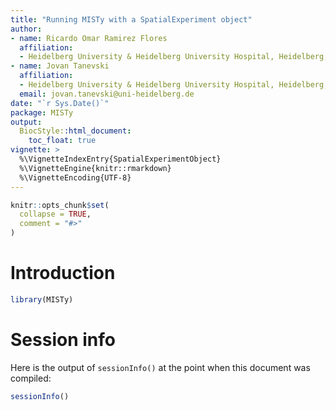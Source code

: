 ```yaml
---
title: "Running MISTy with a SpatialExperiment object"
author:
- name: Ricardo Omar Ramirez Flores
  affiliation:
  - Heidelberg University & Heidelberg University Hospital, Heidelberg, Germany
- name: Jovan Tanevski
  affiliation: 
  - Heidelberg University & Heidelberg University Hospital, Heidelberg, Germany
  email: jovan.tanevski@uni-heidelberg.de  
date: "`r Sys.Date()`"
package: MISTy
output: 
  BiocStyle::html_document:
    toc_float: true
vignette: >
  %\VignetteIndexEntry{SpatialExperimentObject}
  %\VignetteEngine{knitr::rmarkdown}
  %\VignetteEncoding{UTF-8}
---
```


```r
knitr::opts_chunk$set(
  collapse = TRUE,
  comment = "#>"
)
```

# Introduction

```r
library(MISTy)
```


# Session info

Here is the output of `sessionInfo()` at the point when this document was compiled:

```r
sessionInfo()
```
